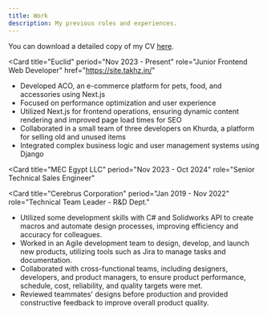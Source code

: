 ```yaml
---
title: Work
description: My previous roles and experiences.
---
```


You can download a detailed copy of my CV [here](/MarwanShehata-CV.pdf).

<Card
  title="Euclid"
  period="Nov 2023 - Present"
  role="Junior Frontend Web Developer"
  href="https://site.takhz.in/"
>
  - Developed ACO, an e-commerce platform for pets, food, and accessories using Next.js
  - Focused on performance optimization and user experience
  - Utilized Next.js for frontend operations, ensuring dynamic content rendering and improved page load times for SEO
  - Collaborated in a small team of three developers on Khurda, a platform for selling old and unused items
  - Integrated complex business logic and user management systems using Django
</Card>

<Card
  title="MEC Egypt LLC"
  period="Nov 2023 - Oct 2024"
  role="Senior Technical Sales Engineer"
>
</Card>

<Card
  title="Cerebrus Corporation"
  period="Jan 2019 - Nov 2022"
  role="Technical Team Leader - R&D Dept."
>
  - Utilized some development skills with C# and Solidworks API to create macros and automate design processes, improving efficiency and accuracy for colleagues.
  - Worked in an Agile development team to design, develop, and launch new products, utilizing tools such as Jira to manage tasks and documentation.
  - Collaborated with cross-functional teams, including designers, developers, and product managers, to ensure product performance, schedule, cost, reliability, and quality targets were met.
  - Reviewed teammates' designs before production and provided constructive feedback to improve overall product quality.
</Card>
